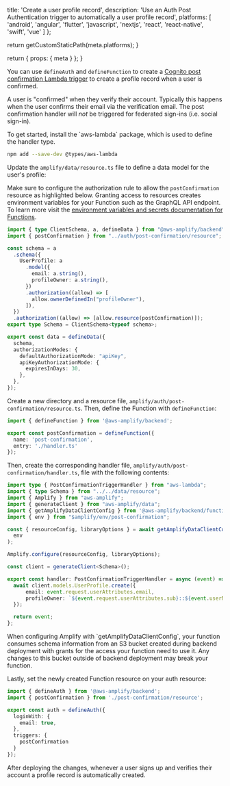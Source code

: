 
  title: 'Create a user profile record',
  description:
    'Use an Auth Post Authentication trigger to automatically a user profile record',
  platforms: [
    'android',
    'angular',
    'flutter',
    'javascript',
    'nextjs',
    'react',
    'react-native',
    'swift',
    'vue'
  ]
};

  return getCustomStaticPath(meta.platforms);
}

  return {
    props: {
      meta
    }
  };
}


You can use `defineAuth` and `defineFunction` to create a [Cognito post confirmation Lambda trigger](https://docs.aws.amazon.com/cognito/latest/developerguide/user-pool-lambda-post-confirmation.html) to create a profile record when a user is confirmed.

<Callout info>

A user is "confirmed" when they verify their account. Typically this happens when the user confirms their email via the verification email. The post confirmation handler will _not_ be triggered for federated sign-ins (i.e. social sign-in).

</Callout>
To get started, install the `aws-lambda` package, which is used to define the handler type.

```bash title="Terminal" showLineNumbers={false}
npm add --save-dev @types/aws-lambda
```

Update the `amplify/data/resource.ts` file to define a data model for the user's profile:

<Callout warning>

Make sure to configure the authorization rule to allow the `postConfirmation` resource as highlighted below. Granting access to resources creates environment variables for your Function such as the GraphQL API endpoint. To learn more visit the [environment variables and secrets documentation for Functions](/[platform]/build-a-backend/functions/environment-variables-and-secrets/).

</Callout>

```ts title="amplify/data/resource.ts"
import { type ClientSchema, a, defineData } from "@aws-amplify/backend";
import { postConfirmation } from "../auth/post-confirmation/resource";

const schema = a
  .schema({
    UserProfile: a
      .model({
        email: a.string(),
        profileOwner: a.string(),
      })
      .authorization((allow) => [
        allow.ownerDefinedIn("profileOwner"),
      ]),
  })
  .authorization((allow) => [allow.resource(postConfirmation)]);
export type Schema = ClientSchema<typeof schema>;

export const data = defineData({
  schema,
  authorizationModes: {
    defaultAuthorizationMode: "apiKey",
    apiKeyAuthorizationMode: {
      expiresInDays: 30,
    },
  },
});

```


Create a new directory and a resource file, `amplify/auth/post-confirmation/resource.ts`. Then, define the Function with `defineFunction`:

```ts title="amplify/auth/post-confirmation/resource.ts"
import { defineFunction } from '@aws-amplify/backend';

export const postConfirmation = defineFunction({
  name: 'post-confirmation',
  entry: './handler.ts'
});
```

Then, create the corresponding handler file, `amplify/auth/post-confirmation/handler.ts`, file with the following contents:

```ts title="amplify/auth/post-confirmation/handler.ts"
import type { PostConfirmationTriggerHandler } from "aws-lambda";
import { type Schema } from "../../data/resource";
import { Amplify } from "aws-amplify";
import { generateClient } from "aws-amplify/data";
import { getAmplifyDataClientConfig } from '@aws-amplify/backend/function/runtime';
import { env } from "$amplify/env/post-confirmation";

const { resourceConfig, libraryOptions } = await getAmplifyDataClientConfig(
  env
);

Amplify.configure(resourceConfig, libraryOptions);

const client = generateClient<Schema>();

export const handler: PostConfirmationTriggerHandler = async (event) => {
  await client.models.UserProfile.create({
      email: event.request.userAttributes.email,
      profileOwner: `${event.request.userAttributes.sub}::${event.userName}`,
  });

  return event;
};

```

<Callout warning>
  When configuring Amplify with `getAmplifyDataClientConfig`, your function consumes schema information from an S3 bucket
   created during backend deployment with grants for the access your function need to use it. Any changes to this
   bucket outside of backend deployment may break your function.
</Callout>


Lastly, set the newly created Function resource on your auth resource:

```ts title="amplify/auth/resource.ts"
import { defineAuth } from '@aws-amplify/backend';
import { postConfirmation } from './post-confirmation/resource';

export const auth = defineAuth({
  loginWith: {
    email: true,
  },
  triggers: {
    postConfirmation
  }
});
```

After deploying the changes, whenever a user signs up and verifies their account a profile record is automatically created.
